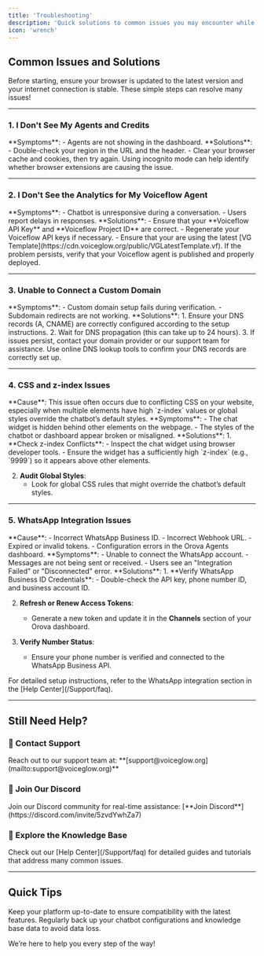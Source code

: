 ```yaml
---
title: 'Troubleshooting'
description: 'Quick solutions to common issues you may encounter while using Orova Agents.'
icon: 'wrench'
---
```


## Common Issues and Solutions

<Note>  
Before starting, ensure your browser is updated to the latest version and your internet connection is stable. These simple steps can resolve many issues!  
</Note>

---

### 1. I Don't See My Agents and Credits

<Card>  
**Symptoms**:  
- Agents are not showing in the dashboard.  
</Card>

<Card>
**Solutions**:  
- Double-check your region in the URL and the header.  
- Clear your browser cache and cookies, then try again.  
</Card>

<Tip>  
Using incognito mode can help identify whether browser extensions are causing the issue.  
</Tip>

---

### 2. I Don't See the Analytics for My Voiceflow Agent

<Card>  
**Symptoms**:  
- Chatbot is unresponsive during a conversation.  
- Users report delays in responses.  
</Card>

<Card>
**Solutions**:  
- Ensure that your **Voiceflow API Key** and **Voiceflow Project ID** are correct.  
- Regenerate your Voiceflow API keys if necessary.  
- Ensure that your are using the latest [VG Template](https://cdn.voiceglow.org/public/VGLatestTemplate.vf).  
</Card>

<Warning>  
If the problem persists, verify that your Voiceflow agent is published and properly deployed.  
</Warning>

---

### 3. Unable to Connect a Custom Domain

<Card>  
**Symptoms**:  
- Custom domain setup fails during verification.  
- Subdomain redirects are not working.  
</Card>

<Card>
**Solutions**:  
1. Ensure your DNS records (A, CNAME) are correctly configured according to the setup instructions.  
2. Wait for DNS propagation (this can take up to 24 hours).  
3. If issues persist, contact your domain provider or our support team for assistance.  
</Card>

<Tip>  
Use online DNS lookup tools to confirm your DNS records are correctly set up.  
</Tip>

---

### 4. CSS and z-index Issues

<Warning>  
**Cause**:  
This issue often occurs due to conflicting CSS on your website, especially when multiple elements have high `z-index` values or global styles override the chatbot’s default styles.  
</Warning>

<Card>  
**Symptoms**:  
- The chat widget is hidden behind other elements on the webpage.  
- The styles of the chatbot or dashboard appear broken or misaligned.  
</Card>

<Card>
**Solutions**:  
1. **Check z-index Conflicts**:  
   - Inspect the chat widget using browser developer tools.  
   - Ensure the widget has a sufficiently high `z-index` (e.g., `9999`) so it appears above other elements.  

2. **Audit Global Styles**:  
   - Look for global CSS rules that might override the chatbot’s default styles.  
</Card>

---

### 5. WhatsApp Integration Issues


<Warning>  
**Cause**:  
- Incorrect WhatsApp Business ID.  
- Incorrect Webhook URL.  
- Expired or invalid tokens.  
- Configuration errors in the Orova Agents dashboard.  
</Warning>

<Card>  
**Symptoms**:  
- Unable to connect the WhatsApp account.  
- Messages are not being sent or received.  
- Users see an "Integration Failed" or "Disconnected" error.  
</Card>

<Card>  
**Solutions**:  
1. **Verify WhatsApp Business ID Credentials**:  
   - Double-check the API key, phone number ID, and business account ID.  

2. **Refresh or Renew Access Tokens**:  
   - Generate a new token and update it in the **Channels** section of your Orova dashboard.  

3. **Verify Number Status**:  
   - Ensure your phone number is verified and connected to the WhatsApp Business API.  
</Card>

<Tip>  
For detailed setup instructions, refer to the WhatsApp integration section in the [Help Center](/Support/faq).  
</Tip>

---

## Still Need Help?

### 📧 Contact Support  
<Card>  
Reach out to our support team at:  
**[support@voiceglow.org](mailto:support@voiceglow.org)**  
</Card>

### 💬 Join Our Discord  
<Card>  
Join our Discord community for real-time assistance:  
[**Join Discord**](https://discord.com/invite/5zvdYwhZa7)  
</Card>

### 🔗 Explore the Knowledge Base  
<Tip>  
Check out our [Help Center](/Support/faq) for detailed guides and tutorials that address many common issues.  
</Tip>

---

## Quick Tips

<Note>  
Keep your platform up-to-date to ensure compatibility with the latest features.  
</Note>
<Tip>  
Regularly back up your chatbot configurations and knowledge base data to avoid data loss.  
</Tip>

We’re here to help you every step of the way!
